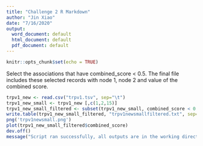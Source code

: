 ```yaml
---
title: "Challenge 2 R Markdown"
author: "Jin Xiao"
date: "7/16/2020"
output:
  word_document: default
  html_document: default
  pdf_document: default
---
```


```r
knitr::opts_chunk$set(echo = TRUE)
```

Select the associations that have combined_score < 0.5. The final file includes these selected records with node 1, node 2 and value of the combined score.

```r
trpv1_new <- read.csv("trpv1.tsv", sep="\t")
trpv1_new_small <- trpv1_new [,c(1,2,15)]
trpv1_new_small_filtered <- subset(trpv1_new_small, combined_score < 0.5)
write.table(trpv1_new_small_filtered, "trpv1newsmallfiltered.txt", sep="\t", quote = FALSE, row.names = FALSE)
png('trpv1newsmall.png')
plot(trpv1_new_small_filtered$combined_score)
dev.off()
message("Script ran successfully, all outputs are in the working directory")
```
